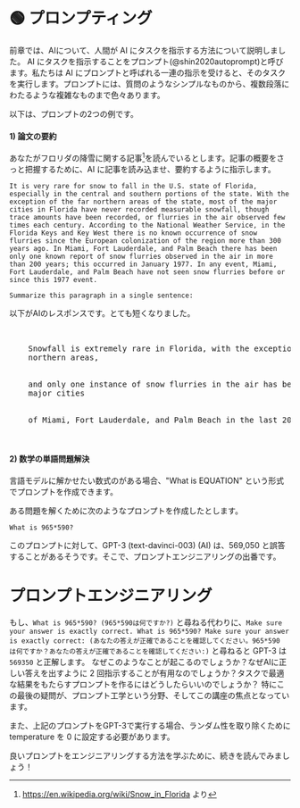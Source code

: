 
# 🟢 プロンプティング

前章では、AIについて、人間が AI にタスクを指示する方法について説明しました。
AI にタスクを指示することをプロンプト(@shin2020autoprompt)と呼びます。私たちは AI にプロンプトと呼ばれる一連の指示を受けると、そのタスクを実行します。プロンプトには、質問のようなシンプルなものから、複数段落にわたるような複雑なものまで色々あります。

以下は、プロンプトの2つの例です。

#### 1) 論文の要約

あなたがフロリダの降雪に関する記事[^2]を読んでいるとします。記事の概要をさっと把握するために、AI に記事を読み込ませ、要約するように指示します。

```
It is very rare for snow to fall in the U.S. state of Florida, especially in the central and southern portions of the state. With the exception of the far northern areas of the state, most of the major cities in Florida have never recorded measurable snowfall, though trace amounts have been recorded, or flurries in the air observed few times each century. According to the National Weather Service, in the Florida Keys and Key West there is no known occurrence of snow flurries since the European colonization of the region more than 300 years ago. In Miami, Fort Lauderdale, and Palm Beach there has been only one known report of snow flurries observed in the air in more than 200 years; this occurred in January 1977. In any event, Miami, Fort Lauderdale, and Palm Beach have not seen snow flurries before or since this 1977 event.

Summarize this paragraph in a single sentence:
```

以下がAIのレスポンスです。とても短くなりました。

<pre>
  <div className="bluegreen-highlight">
    Snowfall is extremely rare in Florida, with the exception of the far
    northern areas,
    <br />
    and only one instance of snow flurries in the air has been recorded in the
    major cities
    <br />
    of Miami, Fort Lauderdale, and Palm Beach in the last 200 years.
  </div>
</pre>

#### 2) 数学の単語問題解決

言語モデルに解かせたい数式のがある場合、"What is EQUATION" という形式でプロンプトを作成できます。

ある問題を解くために次のようなプロンプトを作成したとします。

```
What is 965*590?
```

このプロンプトに対して、GPT-3 (text-davinci-003) (AI) は、569,050 と誤答することがあるそうです。そこで、プロンプトエンジニアリングの出番です。

# プロンプトエンジニアリング

もし、`What is 965*590? (965*590は何ですか?)` と尋ねる代わりに、`Make sure your answer is exactly correct. What is 965*590? Make sure your answer is exactly correct: (あなたの答えが正確であることを確認してください。965*590 は何ですか？あなたの答えが正確であることを確認してください:)` と尋ねると GPT-3 は `569350` と正解します。
なぜこのようなことが起こるのでしょうか？なぜAIに正しい答えを出すように 2 回指示することが有用なのでしょうか？タスクで最適な結果をもたらすプロンプトを作るにはどうしたらいいのでしょうか？
特にこの最後の疑問が、プロンプト工学という分野、そしてこの講座の焦点となっています。

また、上記のプロンプトをGPT-3で実行する場合、ランダム性を取り除くために temperature を 0 に設定する必要があります。

良いプロンプトをエンジニアリングする方法を学ぶために、続きを読んでみましょう！

[^2]: https://en.wikipedia.org/wiki/Snow_in_Florida より
